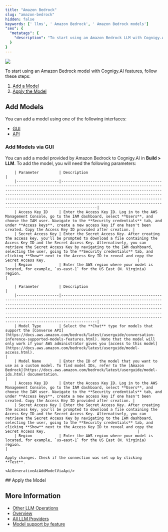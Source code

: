 ```yaml
---
title: "Amazon Bedrock"
slug: "amazon-bedrock"
hidden: false
keywords: [' llms', ' Amazon Bedrock', ' Amazon Bedrock models']
"seo": {
  "metatags": {
    "description": "To start using an Amazon Bedrock LLM with Cognigy.AI features, add the LLM and apply it to the corresponding use case."
  }
}
---
```



<a href="/release-notes/4.92"><img noZoom src="https://img.shields.io/badge/Updated in-v4.92-blue.svg" /></a>


To start using an Amazon Bedrock model with Cognigy.AI features, follow these steps:

1. [Add a Model](#add-models)
2. [Apply the Model](#apply-the-model)

## Add Models

You can add a model using one of the following interfaces:

- [GUI](#add-models-via-gui)
- [API](#add-models-via-the-api)

### Add Models via GUI

You can add a model provided by Amazon Bedrock to Cognigy.AI in **Build > LLM**. To add the model, you will need the following parameters:

<Tabs>
  <Tab title="Standard Model">

        | Parameter         | Description                                                                                                                                                                                                                                                                                                                                                                                                                                        |
        |-------------------|----------------------------------------------------------------------------------------------------------------------------------------------------------------------------------------------------------------------------------------------------------------------------------------------------------------------------------------------------------------------------------------------------------------------------------------------------|
        | Access Key ID     | Enter the Access Key ID. Log in to the AWS Management Console, go to the IAM dashboard, select **Users**, and choose the IAM user. Navigate to the **Security credentials** tab, and under **Access keys**, create a new access key if one hasn't been created. Copy the Access Key ID provided after creation. |
        | Secret Access Key | Enter the Secret Access Key. After creating the access key, you'll be prompted to download a file containing the Access Key ID and the Secret Access Key. Alternatively, you can retrieve the Secret Access Key by navigating to the IAM dashboard, selecting the user, going to the **Security credentials** tab, and clicking **Show** next to the Access Key ID to reveal and copy the Secret Access Key.                                         |
        | Region            | Enter the AWS region where your model is located, for example, `us-east-1` for the US East (N. Virginia) region.                                                                                                                                                                                                                                                                                                                                   |
  </Tab>
  <Tab title="Custom Model">

        | Parameter         | Description                                                                                                                                                                                                                                                                                                                                                                                                                                        |
        |-------------------|----------------------------------------------------------------------------------------------------------------------------------------------------------------------------------------------------------------------------------------------------------------------------------------------------------------------------------------------------------------------------------------------------------------------------------------------------|
        | Model Type        | Select the **Chat** type for models that support the [Converse API](https://docs.aws.amazon.com/bedrock/latest/userguide/conversation-inference-supported-models-features.html). Note that the model will only work if your AWS administrator gives you [access to this model](https://docs.aws.amazon.com/bedrock/latest/userguide/model-access.html).                                                                                            |
        | Model Name        | Enter the ID of the model that you want to use as a custom model. To find model IDs, refer to the [Amazon Bedrock](https://docs.aws.amazon.com/bedrock/latest/userguide/model-ids.html) documentation.                                                                                                                                                                                                                                                    |
        | Access Key ID     | Enter the Access Key ID. Log in to the AWS Management Console, go to the IAM dashboard, select **Users**, and choose the IAM user. Navigate to the **Security credentials** tab, and under **Access keys**, create a new access key if one hasn't been created. Copy the Access Key ID provided after creation. |
        | Secret Access Key | Enter the Secret Access Key. After creating the access key, you'll be prompted to download a file containing the Access Key ID and the Secret Access Key. Alternatively, you can retrieve the Secret Access Key by navigating to the IAM dashboard, selecting the user, going to the **Security credentials** tab, and clicking **Show** next to the Access Key ID to reveal and copy the Secret Access Key.                                         |
        | Region            | Enter the AWS region where your model is located, for example, `us-east-1` for the US East (N. Virginia) region.                                                                                                                                                                                                                                                                                                                                   |

    Apply changes. Check if the connection was set up by clicking **Test**.

    <AiGenerativeAiAddModelViaApi/>
  </Tab>
</Tabs>
## Apply the Model

<AiGenerativeAiApplyModel/>

## More Information

- [Other LLM Operations](/ai/agents/develop/gen-ai-and-llms/other-operations)
- [Overview](/ai/agents/develop/gen-ai-and-llms/llms)
- [All LLM Providers](/ai/agents/develop/gen-ai-and-llms/providers/all-providers)
- [Model support by feature](/ai/agents/develop/gen-ai-and-llms/model-support-by-feature)